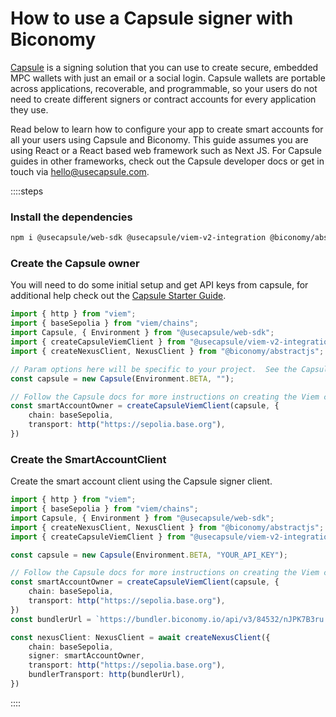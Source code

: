 # How to use a Capsule signer with Biconomy

[Capsule](https://www.usecapsule.com/) is a signing solution that you can use to create secure, embedded MPC wallets with just an email or a social login. Capsule wallets are portable across applications, recoverable, and programmable, so your users do not need to create different signers or contract accounts for every application they use.

Read below to learn how to configure your app to create smart accounts for all your users using Capsule and Biconomy. This guide assumes you are using React or a React based web framework such as Next JS. For Capsule guides in other frameworks, check out the Capsule developer docs or get in touch via hello@usecapsule.com.

::::steps

### Install the dependencies

```bash
npm i @usecapsule/web-sdk @usecapsule/viem-v2-integration @biconomy/abstractjs viem
```

### Create the Capsule owner

You will need to do some initial setup and get API keys from capsule, for additional help check out the [Capsule Starter Guide](https://docs.usecapsule.com/getting-started/initial-setup/web-modal-and-sdk-setup).

```ts
import { http } from "viem";
import { baseSepolia } from "viem/chains";
import Capsule, { Environment } from "@usecapsule/web-sdk";
import { createCapsuleViemClient } from "@usecapsule/viem-v2-integration";
import { createNexusClient, NexusClient } from "@biconomy/abstractjs";

// Param options here will be specific to your project.  See the Capsule docs for more info.
const capsule = new Capsule(Environment.BETA, "");

// Follow the Capsule docs for more instructions on creating the Viem client https://docs.usecapsule.com/integration-guide/signing-transactions
const smartAccountOwner = createCapsuleViemClient(capsule, {
    chain: baseSepolia,
    transport: http("https://sepolia.base.org"),
})
```

### Create the SmartAccountClient

Create the smart account client using the Capsule signer client. 

```ts
import { http } from "viem";
import { baseSepolia } from "viem/chains";
import Capsule, { Environment } from "@usecapsule/web-sdk";
import { createNexusClient, NexusClient } from "@biconomy/abstractjs";
import { createCapsuleViemClient } from "@usecapsule/viem-v2-integration"

const capsule = new Capsule(Environment.BETA, "YOUR_API_KEY");

// Follow the Capsule docs for more instructions on creating the Viem client https://docs.usecapsule.com/integration-guide/signing-transactions
const smartAccountOwner = createCapsuleViemClient(capsule, {
    chain: baseSepolia,
    transport: http("https://sepolia.base.org"),
})
const bundlerUrl = `https://bundler.biconomy.io/api/v3/84532/nJPK7B3ru.dd7f7861-190d-41bd-af80-6877f74b8f44`

const nexusClient: NexusClient = await createNexusClient({
    chain: baseSepolia,
    signer: smartAccountOwner,
    transport: http("https://sepolia.base.org"),
    bundlerTransport: http(bundlerUrl),
})

```

::::